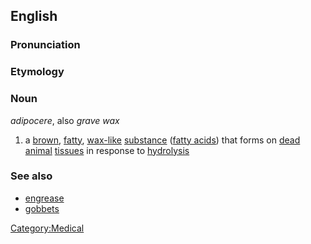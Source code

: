 {{wikipedia}}
==English==

===Pronunciation===
{{pronstub}}

===Etymology===
{{etystub}}

===Noun===
''adipocere'', also ''grave wax''

# a [[brown]], [[fatty]], [[wax-like]] [[substance]] ([[fatty acid]]s) that forms on [[dead]] [[animal]] [[tissue]]s in response to [[hydrolysis]]

===See also===
* [[engrease]]
* [[gobbets]]

[[Category:Medical]]